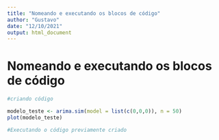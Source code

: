 ---
title: "Nomeando e executando os blocos de código"
author: "Gustavo"
date: "12/10/2021"
output: html_document
---

# Nomeando e executando os blocos de código

```{r teste, eval=FALSE, echo=FALSE}
#criando código

modelo_teste <- arima.sim(model = list(c(0,0,0)), n = 50)
plot(modelo_teste)

```

```{r ref.label= 'teste'}
#Executando o código previamente criado

```